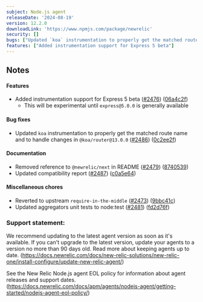 ```yaml
---
subject: Node.js agent
releaseDate: '2024-08-19'
version: 12.2.0
downloadLink: 'https://www.npmjs.com/package/newrelic'
security: []
bugs: ["Updated `koa` instrumentation to properly get the matched route name and to handle changes in `@koa/router@13.0.0`"]
features: ["Added instrumentation support for Express 5 beta"]
---
```


## Notes

#### Features

* Added instrumentation support for Express 5 beta ([#2476](https://github.com/newrelic/node-newrelic/pull/2476)) ([06a4c2f](https://github.com/newrelic/node-newrelic/commit/06a4c2f9d62f7313fd246b4eed7f9f04f8b6345b))
    * This will be experimental until `express@5.0.0` is generally available

#### Bug fixes

* Updated `koa` instrumentation to properly get the matched route name and to handle changes in `@koa/router@13.0.0` ([#2486](https://github.com/newrelic/node-newrelic/pull/2486)) ([0c2ee2f](https://github.com/newrelic/node-newrelic/commit/0c2ee2fd1698972de35a0ad2685e626a074125ed))

#### Documentation

* Removed reference to `@newrelic/next` in README ([#2479](https://github.com/newrelic/node-newrelic/pull/2479)) ([8740539](https://github.com/newrelic/node-newrelic/commit/8740539c4004e421e5f26d0c92216bcffb93c9cc))
* Updated compatibility report ([#2487](https://github.com/newrelic/node-newrelic/pull/2487)) ([c0a5e64](https://github.com/newrelic/node-newrelic/commit/c0a5e646773c365897a908daf034881703dbd1df))

#### Miscellaneous chores

* Reverted to upstream `require-in-the-middle` ([#2473](https://github.com/newrelic/node-newrelic/pull/2473)) ([9bbc41c](https://github.com/newrelic/node-newrelic/commit/9bbc41c5be479af56d5aa0c87291d2fec607e9e4))
* Updated aggregators unit tests to node:test ([#2481](https://github.com/newrelic/node-newrelic/pull/2481)) ([fd2d76f](https://github.com/newrelic/node-newrelic/commit/fd2d76fb2f6e8debc165700f932d57a02c3d3956))


### Support statement:

We recommend updating to the latest agent version as soon as it's available. If you can't upgrade to the latest version, update your agents to a version no more than 90 days old. Read more about keeping agents up to date. (https://docs.newrelic.com/docs/new-relic-solutions/new-relic-one/install-configure/update-new-relic-agent/)

See the New Relic Node.js agent EOL policy for information about agent releases and support dates. (https://docs.newrelic.com/docs/apm/agents/nodejs-agent/getting-started/nodejs-agent-eol-policy/)